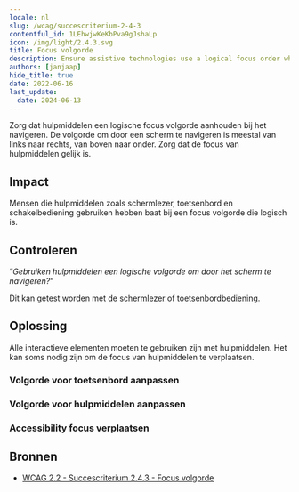 ```yaml
---
locale: nl
slug: /wcag/succescriterium-2-4-3
contentful_id: 1LEhwjwKeKbPva9gJshaLp
icon: /img/light/2.4.3.svg
title: Focus volgorde
description: Ensure assistive technologies use a logical focus order when navigating.
authors: [janjaap]
hide_title: true
date: 2022-06-16
last_update:
  date: 2024-06-13
---
```


<Hero
  title="Focus volgorde"
  image="/img/light/2.4.3.svg"
  alt="WCAG 2.4.3 icon"
  prefix="Succescriterium 2.4.3"
  suffix="Niveau A"
/>

Zorg dat hulpmiddelen een logische focus volgorde aanhouden bij het navigeren. De volgorde om door een scherm te navigeren is meestal van links naar rechts, van boven naar onder. Zorg dat de focus van hulpmiddelen gelijk is.

## Impact

Mensen die hulpmiddelen zoals schermlezer, toetsenbord en schakelbediening gebruiken hebben baat bij een focus volgorde die logisch is.

## Controleren

“*Gebruiken hulpmiddelen een logische volgorde om door het scherm te navigeren?*“

Dit kan getest worden met de [schermlezer](/nl/stats/schermlezer) of [toetsenbordbediening](/nl/stats/toetsenbordbediening).

## Oplossing

Alle interactieve elementen moeten te gebruiken zijn met hulpmiddelen. Het kan soms nodig zijn om de focus van hulpmiddelen te verplaatsen.

### Volgorde voor toetsenbord aanpassen

<CodeSample id="keyboard-order" locale="nl"/>

### Volgorde voor hulpmiddelen aanpassen

<CodeSample id="accessibility-order" locale="nl"/>

### Accessibility focus verplaatsen

<CodeSample id="accessibility-focus" locale="nl"/>

## Bronnen

- [WCAG 2.2 - Succescriterium 2.4.3 - Focus volgorde](https://www.w3.org/Translations/WCAG22-nl/#focus-volgorde)
